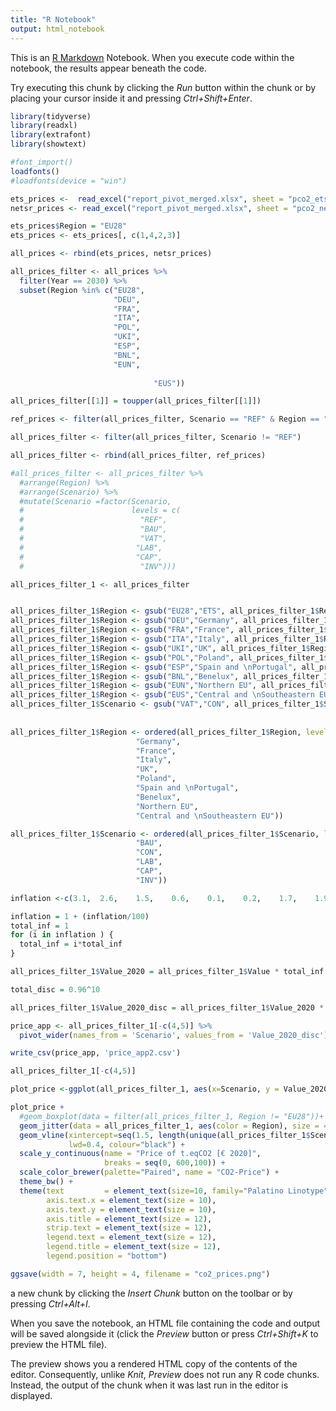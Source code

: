 ```yaml
---
title: "R Notebook"
output: html_notebook
---
```


This is an [R Markdown](http://rmarkdown.rstudio.com) Notebook. When you execute code within the notebook, the results appear beneath the code. 

Try executing this chunk by clicking the *Run* button within the chunk or by placing your cursor inside it and pressing *Ctrl+Shift+Enter*. 

```r
library(tidyverse)
library(readxl)
library(extrafont)
library(showtext)

#font_import()
loadfonts()
#loadfonts(device = "win")
```

```r
ets_prices <-  read_excel("report_pivot_merged.xlsx", sheet = "pco2_ets_yr")
netsr_prices <- read_excel("report_pivot_merged.xlsx", sheet = "pco2_netsr_yr")
```

```r
ets_prices$Region = "EU28"
ets_prices <- ets_prices[, c(1,4,2,3)]
```

```r
all_prices <- rbind(ets_prices, netsr_prices)
```

```r
all_prices_filter <- all_prices %>%
  filter(Year == 2030) %>%
  subset(Region %in% c("EU28",
                       "DEU",
                       "FRA",
                       "ITA",
                       "POL",
                       "UKI",
                       "ESP",
                       "BNL",
                       "EUN",
              
                                "EUS"))

all_prices_filter[[1]] = toupper(all_prices_filter[[1]])


```

```r
ref_prices <- filter(all_prices_filter, Scenario == "REF" & Region == "EU28")

all_prices_filter <- filter(all_prices_filter, Scenario != "REF")

all_prices_filter <- rbind(all_prices_filter, ref_prices)

#all_prices_filter <- all_prices_filter %>%
  #arrange(Region) %>%
  #arrange(Scenario) %>%
  #mutate(Scenario =factor(Scenario, 
  #                        levels = c(
  #                          "REF",
  #                          "BAU",
  #                          "VAT",
  #                         "LAB",
  #                         "CAP",
  #                          "INV")))

```

```r
all_prices_filter_1 <- all_prices_filter


all_prices_filter_1$Region <- gsub("EU28","ETS", all_prices_filter_1$Region)
all_prices_filter_1$Region <- gsub("DEU","Germany", all_prices_filter_1$Region)
all_prices_filter_1$Region <- gsub("FRA","France", all_prices_filter_1$Region)
all_prices_filter_1$Region <- gsub("ITA","Italy", all_prices_filter_1$Region)
all_prices_filter_1$Region <- gsub("UKI","UK", all_prices_filter_1$Region)
all_prices_filter_1$Region <- gsub("POL","Poland", all_prices_filter_1$Region)
all_prices_filter_1$Region <- gsub("ESP","Spain and \nPortugal", all_prices_filter_1$Region)
all_prices_filter_1$Region <- gsub("BNL","Benelux", all_prices_filter_1$Region)
all_prices_filter_1$Region <- gsub("EUN","Northern EU", all_prices_filter_1$Region)
all_prices_filter_1$Region <- gsub("EUS","Central and \nSoutheastern EU", all_prices_filter_1$Region)
all_prices_filter_1$Scenario <- gsub("VAT","CON", all_prices_filter_1$Scenario)
  
  
all_prices_filter_1$Region <- ordered(all_prices_filter_1$Region, levels = c("ETS",
                            "Germany",
                            "France",
                            "Italy",
                            "UK",
                            "Poland",
                            "Spain and \nPortugal",
                            "Benelux",
                            "Northern EU",
                            "Central and \nSoutheastern EU"))

all_prices_filter_1$Scenario <- ordered(all_prices_filter_1$Scenario, levels = c("REF",
                            "BAU",
                            "CON",
                            "LAB",
                            "CAP",
                            "INV"))

```

```r
inflation <-c(3.1,	2.6,	1.5,	0.6,	0.1,	0.2,	1.7,	1.9,	1.5)

inflation = 1 + (inflation/100)
total_inf = 1
for (i in inflation ) {
  total_inf = i*total_inf
}

all_prices_filter_1$Value_2020 = all_prices_filter_1$Value * total_inf

total_disc = 0.96^10

all_prices_filter_1$Value_2020_disc = all_prices_filter_1$Value_2020 * total_disc

```

```r
price_app <- all_prices_filter_1[-c(4,5)] %>%
  pivot_wider(names_from = 'Scenario', values_from = 'Value_2020_disc')

write_csv(price_app, 'price_app2.csv')
```

```r
all_prices_filter_1[-c(4,5)]
```


```r
plot_price <-ggplot(all_prices_filter_1, aes(x=Scenario, y = Value_2020_disc))

plot_price +
  #geom_boxplot(data = filter(all_prices_filter_1, Region != "EU28"))+
  geom_jitter(data = all_prices_filter_1, aes(color = Region), size = 4, alpha=1, width = 0.2) +
  geom_vline(xintercept=seq(1.5, length(unique(all_prices_filter_1$Scenario))-0.5, 1), 
             lwd=0.4, colour="black") +
  scale_y_continuous(name = "Price of t.eqCO2 [€ 2020]",
                     breaks = seq(0, 600,100)) +
  scale_color_brewer(palette="Paired", name = "CO2-Price") +
  theme_bw() +
  theme(text         = element_text(size=10, family="Palatino Linotype"),
        axis.text.x = element_text(size = 10),
        axis.text.y = element_text(size = 10),
        axis.title = element_text(size = 12),
        strip.text = element_text(size = 12),
        legend.text = element_text(size = 12),
        legend.title = element_text(size = 12),
        legend.position = "bottom")

ggsave(width = 7, height = 4, filename = "co2_prices.png")
```
a new chunk by clicking the *Insert Chunk* button on the toolbar or by pressing *Ctrl+Alt+I*.

When you save the notebook, an HTML file containing the code and output will be saved alongside it (click the *Preview* button or press *Ctrl+Shift+K* to preview the HTML file).

The preview shows you a rendered HTML copy of the contents of the editor. Consequently, unlike *Knit*, *Preview* does not run any R code chunks. Instead, the output of the chunk when it was last run in the editor is displayed.
